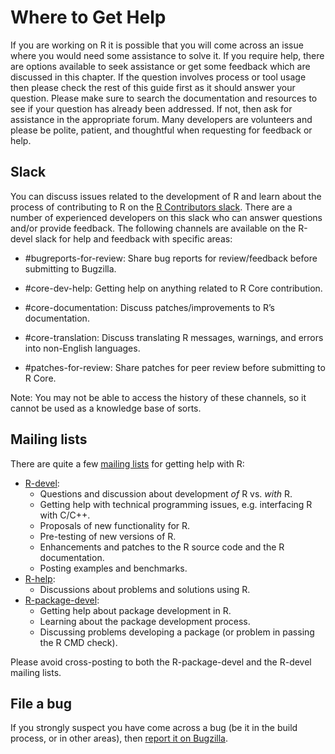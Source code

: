 # Where to Get Help {#WhereToGetHelp}

If you are working on R it is possible that you will come across an issue where you would need some assistance to solve it. If you require help, there are options available to seek assistance or get some feedback which are discussed in this chapter. If the question involves process or tool usage then please check the rest of this guide first as it should answer your question. Please make sure to search the documentation and resources to see if your question has already been addressed. If not, then ask for assistance in the appropriate forum. Many developers are volunteers and please be polite, patient, and thoughtful when requesting for feedback or help.

## Slack

You can discuss issues related to the development of R and learn about the process of contributing to R on the [R Contributors slack](https://r-contributors.slack.com/). There are a number of experienced developers on this slack who can answer questions and/or provide feedback. The following channels are available on the R-devel slack for help and feedback with specific areas:

  * #bugreports-for-review: Share bug reports for review/feedback before submitting to Bugzilla.
  
  * #core-dev-help: Getting help on anything related to R Core contribution.
  
  * #core-documentation: Discuss patches/improvements to R's documentation.
  
  * #core-translation: Discuss translating R messages, warnings, and errors into non-English languages.
  
  * #patches-for-review: Share patches for peer review before submitting to R Core.

Note: You may not be able to access the history of these channels, so it cannot be used as a knowledge base of sorts. 

## Mailing lists

There are quite a few [mailing lists](https://www.r-project.org/mail.html) for getting help with R:

  * [R-devel](https://stat.ethz.ch/mailman/listinfo/r-devel): 
      * Questions and discussion about development _of_ R vs. _with_ R.
      * Getting help with technical programming issues, e.g. interfacing R with C/C++.
      * Proposals of new functionality for R.
      * Pre-testing of new versions of R.
      * Enhancements and patches to the R source code and the R documentation.
      * Posting examples and benchmarks.
      
  * [R-help](https://stat.ethz.ch/mailman/listinfo/r-help): 
      * Discussions about problems and solutions using R.
      
  * [R-package-devel](https://stat.ethz.ch/mailman/listinfo/r-package-devel): 
      * Getting help about package development in R.
      * Learning about the package development process. 
      * Discussing problems developing a package (or problem in passing the R CMD check).
      
Please avoid cross-posting to both the R-package-devel and the R-devel mailing lists.

## File a bug

If you strongly suspect you have come across a bug (be it in the build process, or in other areas), then [report it on Bugzilla](#ReportBug). 
